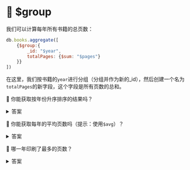 # 👐 $group

我们可以计算每年所有书籍的总页数：

```js
db.books.aggregate([
    {$group:{
        _id: "$year",
        totalPages: {$sum: "$pages"}
    }}
])
```

在这里，我们按书籍的`year`进行分组（分组并作为新的_id），然后创建一个名为`totalPages`的新字段，这个字段是所有页数的总和。

👐 你能获取按年份升序排序的结果吗？

<details>
<summary>答案</summary>
<div>

```js
db.books.aggregate([
    {$group:{
        _id: "$year",
        totalPages: {$sum: "$pages"}
    }},
    {$sort: {_id: 1}}
])
```
</div>
</details>

👐 你能获取每年的平均页数吗（提示：使用`$avg`）？

<details>
<summary>答案</summary>
<div>

```js
db.books.aggregate([
    {$group:{
        _id: "$year",
        totalPages: {$avg: "$pages"}
    }},
    {$sort: {_id: 1}}
])
```
</div>
</details>

👐 哪一年印刷了最多的页数？

<details>
<summary>答案</summary>
<div>

```js
db.books.aggregate([
    {$group:{
        _id: "$year",
        totalPages: {$sum: "$pages"}
    }},
    {$sort: {totalPages: -1}},
    {$limit: 1}
])
```
</div>
</details>